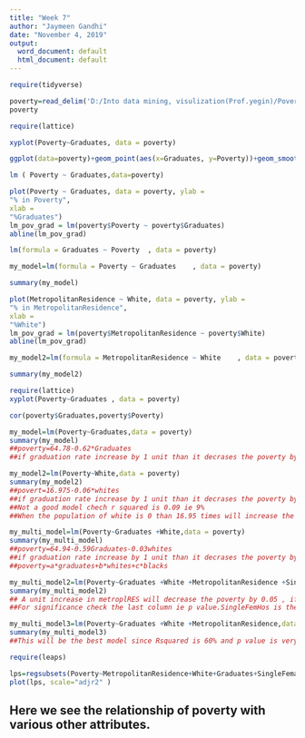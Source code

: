 ---
title: "Week 7"
author: "Jaymeen Gandhi"
date: "November 4, 2019"
output:
  word_document: default
  html_document: default
---
```{r}
require(tidyverse)
```
```{r}
poverty=read_delim('D:/Into data mining, visulization(Prof.yegin)/Poverty.txt', delim='\t')
poverty

```

```{r}
require(lattice)
```

```{r}
xyplot(Poverty~Graduates, data = poverty)
```

```{r}
ggplot(data=poverty)+geom_point(aes(x=Graduates, y=Poverty))+geom_smooth(method='lm', aes(x=Graduates, y=Poverty) ,fill=NA)
```

```{r}
lm ( Poverty ~ Graduates,data=poverty)
```

```{r}
plot(Poverty ~ Graduates, data = poverty, ylab =
"% in Poverty",
xlab =
"%Graduates")
lm_pov_grad = lm(poverty$Poverty ~ poverty$Graduates)
abline(lm_pov_grad)
```




```{r}
lm(formula = Graduates ~ Poverty  , data = poverty)
```


```{r}
my_model=lm(formula = Poverty ~ Graduates    , data = poverty)
```
```{r}
summary(my_model)
```

```{r}
plot(MetropolitanResidence ~ White, data = poverty, ylab =
"% in MetropolitanResidence",
xlab =
"%White")
lm_pov_grad = lm(poverty$MetropolitanResidence ~ poverty$White)
abline(lm_pov_grad)
```

```{r}
my_model2=lm(formula = MetropolitanResidence ~ White    , data = poverty)
```

```{r}
summary(my_model2)
```


```{r}
require(lattice)
xyplot(Poverty~Graduates , data = poverty)
```

```{r}
cor(poverty$Graduates,poverty$Poverty)
```

```{r}
my_model=lm(Poverty~Graduates,data = poverty)
summary(my_model)
##poverty=64.78-0.62*Graduates
##if graduation rate increase by 1 unit than it decrases the poverty by 0.62 units.
```

```{r}
my_model2=lm(Poverty~White,data = poverty)
summary(my_model2)
##povert=16.975-0.06*whites
##if graduation rate increase by 1 unit than it decrases the poverty by 0.06 units
##Not a good model chech r squared is 0.09 ie 9%
##When the population of white is 0 than 16.95 times will increase the poverty.
```

```{r}
my_multi_model=lm(Poverty~Graduates +White,data = poverty)
summary(my_multi_model)
##poverty=64.94-0.59Graduates-0.03whites
##if graduation rate increase by 1 unit than it decrases the poverty by 0.59 units and the whites be constant.
##poverty=a*graduates+b*whites+c*blacks
```

```{r}
my_multi_model2=lm(Poverty~Graduates +White +MetropolitanResidence +SingleFemaleHousehold,data = poverty)
summary(my_multi_model2)
## A unit increase in metroplRES will decrease the poverty by 0.05 , if every other variable is kept constant
##For significance check the last column ie p value.SingleFemHos is the less significant and also check the stars in p value the one without star has to be removed.
```

```{r}
my_multi_model3=lm(Poverty~Graduates +White +MetropolitanResidence,data = poverty)
summary(my_multi_model3)
##This will be the best model since Rsquared is 60% and p value is very low.
```

```{r}
require(leaps)
```


```{r}
lps=regsubsets(Poverty~MetropolitanResidence+White+Graduates+SingleFemaleHousehold, data=poverty, method='backward') 
plot(lps, scale="adjr2" )
```


## Here we see the relationship of poverty with various other attributes.